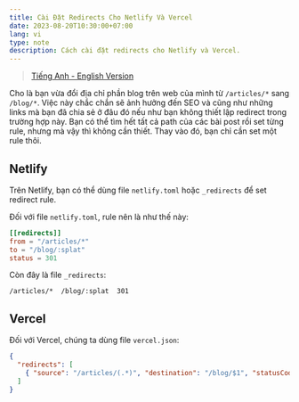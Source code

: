 ```yaml
---
title: Cài Đặt Redirects Cho Netlify Và Vercel
date: 2023-08-20T10:30:00+07:00
lang: vi
type: note
description: Cách cài đặt redirects cho Netlify và Vercel.
---
```


> [Tiếng Anh - English Version](/posts/notes/set-up-redirect-netlify-vercel)

Cho là bạn vừa đổi địa chỉ phần blog trên web của mình từ `/articles/*` sang `/blog/*`. Việc này chắc chắn sẽ ảnh hưởng đến SEO và cũng như những links mà bạn đã chia sẻ ở đâu đó nếu như bạn không thiết lập redirect trong trường hợp này. Bạn có thể tìm hết tất cả path của các bài post rồi set từng rule, nhưng mà vậy thì không cần thiết. Thay vào đó, bạn chỉ cần set một rule thôi.

## Netlify

Trên Netlify, bạn có thể dùng file `netlify.toml` hoặc `_redirects` để set redirect rule.

Đối với file `netlify.toml`, rule nên là như thế này:

```toml
[[redirects]]
from = "/articles/*"
to = "/blog/:splat"
status = 301
```

Còn đây là file `_redirects`:

```
/articles/*  /blog/:splat  301
```

## Vercel

Đối với Vercel, chúng ta dùng file `vercel.json`:

```json
{
  "redirects": [
    { "source": "/articles/(.*)", "destination": "/blog/$1", "statusCode": 301 }
  ]
}
```
